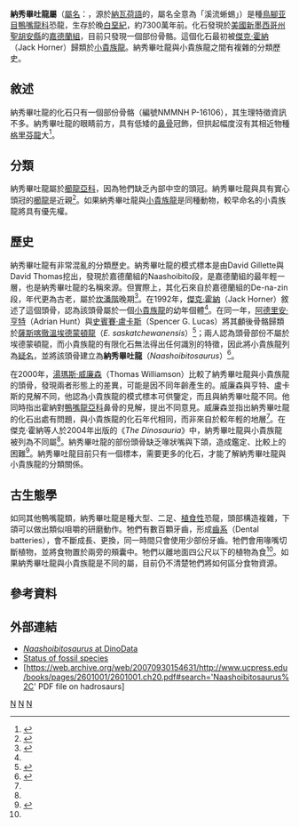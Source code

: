{{Automatic Taxobox
| taxon = Naashoibitosaurus
| fossil_range = [[白堊紀|白堊紀]]晚期,{{fossil_range|73}}
| image = [[File:Naashoibitosaurus.jpg|260px]]
| image_caption = 納秀畢吐龍的顱骨重建模型
| authority = [[阿德里安·亨特|Hunt]] & [[史賓賽·盧卡斯|Lucas]], 1993
| type_species = '''奧氏納秀畢吐龍<br>''Naashoibitosaurus ostromi'''''
| type_species_authority = Hunt & Lucas, 1993 
}}

'''納秀畢吐龍屬'''（[[學名|屬名]]：{{lang|la|''Naashoibitosaurus''}}，源於[[納瓦荷語|納瓦荷語]]的{{spell-nv|naʼashǫ́ʼii bitooh}}，屬名全意為「溪流蜥蜴」）是種[[鳥腳亚目|鳥腳亚目]][[鴨嘴龍科|鴨嘴龍科]]恐龍，生存於晚[[白堊紀|白堊紀]]，約7300萬年前。化石發現於[[美國|美國]][[新墨西哥州|新墨西哥州]][[聖胡安縣_(新墨西哥州)|聖胡安縣]]的[[嘉德蘭組|嘉德蘭組]]，目前只發現一個部份骨骼。這個化石最初被[[傑克·霍納|傑克·霍納]]（Jack Horner）歸類於[[小貴族龍|小貴族龍]]。納秀畢吐龍與小貴族龍之間有複雜的分類歷史。

==敘述==
納秀畢吐龍的化石只有一個部份骨骼（編號NMMNH P-16106），其生理特徵資訊不多。納秀畢吐龍的眼睛前方，具有低矮的[[鼻骨|鼻骨]]冠飾，但拱起幅度沒有其相近物種[[格里芬龍|格里芬龍]]大<ref name=JRH92>{{cite journal |last=Horner |first=John R.  |year=1992 |title=Cranial morphology of ''Prosaurolophus'' (Ornithischia: Hadrosauridae) with descriptions of two new hadrosaurid species and an evaluation of hadrosaurid phylogenetic relationships |journal=Museum of the Rockies Occasional Paper |volume=2 |pages=1–119 }}</ref>。

==分類==
納秀畢吐龍屬於[[櫛龍亞科|櫛龍亞科]]，因為牠們缺乏內部中空的頭冠。納秀畢吐龍與具有實心頭冠的[[櫛龍|櫛龍]]是近親<ref name=HWF04>{{cite book |last=Horner |first=John R. |coauthors=Weishampel, David B.; and Forster, Catherine A |editor=Weishampel, David B.; Dodson, Peter; and Osmólska, Halszka (eds.)|title=The Dinosauria |url=https://archive.org/details/dinosauriandedit00weis |edition=2nd |year= 2004|publisher=University of California Press |location=Berkeley |isbn=0-520-24209-2 |pages=[https://archive.org/details/dinosauriandedit00weis/page/438 438]-463 |chapter=Hadrosauridae }}</ref>。如果納秀畢吐龍與[[小貴族龍|小貴族龍]]是同種動物，較早命名的小貴族龍將具有優先權。

==歷史==
納秀畢吐龍有非常混亂的分類歷史。納秀畢吐龍的模式標本是由David Gillette與David Thomas挖出，發現於嘉德蘭組的Naashoibito段，是嘉德蘭組的最年輕一層，也是納秀畢吐龍的名稱來源。但實際上，其化石來自於嘉德蘭組的De-na-zin段，年代更為古老，屬於[[坎潘階|坎潘階]]晚期<ref name=TEW00>{{cite book |last=Williamson |first=Thomas E. |year=2000 |chapter=Review of Hadrosauridae (Dinosauria, Ornithischia) from the San Juan Basin, New Mexico |editor=Lucas, S.G.; and Heckert, A.B. (eds.) |title=Dinosaurs of New Mexico |series=New Mexico Museum of Natural History and Science Bulletin, '''17''' |publisher=New Mexico Museum of Natural History and Science |location=Albuqueque, New Mexico |pages=191-213}}</ref>。在1992年，[[傑克·霍納|傑克·霍納]]（Jack Horner）敘述了這個頭骨，認為該頭骨屬於一個[[小貴族龍|小貴族龍]]的幼年個體<ref name=JRH92/>。在同一年，[[阿德里安·亨特|阿德里安·亨特]]（Adrian Hunt）與[[史賓賽·盧卡斯|史賓賽·盧卡斯]]（Spencer G. Lucas）將其顱後骨骼歸類於[[埃德蒙頓龍|薩斯喀徹溫埃德蒙頓龍]]（''E. saskatchewanensis''）<ref name=HL92>{{cite book |last=Hunt |first=Adrian P. |coauthors=and Lucas, Spencer G. |year=1992 |chapter=Stratigraphy, paleontology, and age of the Fruitland and Kirtland Formations (Upper Cretaceous) San Juan Basin, New Mexico |editor=Lucas, S.G.; Kues, B.S.; Williamson, T.E.; and Hunt, A.P. (eds.)|title=New Mexico Geological Society Guidebook '''43''' |publisher=New Mexico Geological Society |page=217-239}}</ref>；兩人認為頭骨部份不屬於埃德蒙頓龍，而小貴族龍的有限化石無法得出任何識別的特徵，因此將小貴族龍列為[[疑名|疑名]]，並將該頭骨建立為'''納秀畢吐龍'''（''Naashoibitosaurus''）<ref name=HL93>{{cite book |last=Hunt |first=Adrian P. |coauthors=and Lucas, Spencer G. |year=1993 |chapter=Cretaceous vertebrates of New Mexico |editor=Lucas, S.G.; and Zidek, J. (eds.) |title=Dinosaurs of New Mexico |series=New Mexico Museum of Natural History and Science Bulletin, '''2''' |publisher=New Mexico Museum of Natural History and Science |location=Albuqueque, New Mexico |pages=77-91}}</ref>。

在2000年，[[湯瑪斯·威廉森|湯瑪斯·威廉森]]（Thomas Williamson）比較了納秀畢吐龍與小貴族龍的頭骨，發現兩者形態上的差異，可能是因不同年齡產生的。威廉森與亨特、盧卡斯的見解不同，他認為小貴族龍的模式標本可供鑒定，而且與納秀畢吐龍不同。他同時指出霍納對[[鴨嘴龍亞科|鴨嘴龍亞科]]鼻骨的見解，提出不同意見。威廉森並指出納秀畢吐龍的化石出處有問題，與小貴族龍的化石年代相同，而非來自於較年輕的地層<ref name=TEW00/>。在傑克·霍納等人於2004年出版的《''The Dinosauria''》中，納秀畢吐龍與小貴族龍被列為不同屬<ref name=HWF04/>。納秀畢吐龍的部份頭骨缺乏喙狀嘴與下頜，造成鑑定、比較上的困難<ref name=JIKetal06>{{cite book |last=Kirkland |first=James I. |coauthors=Hernández-Rivera, René; Gates, Terry; Paul, Gregory S.; Nesbitt, Sterling; Serrano-Brañas, Claudia Inés; and Garcia-de la Garza, Juan Pablo |year=2006 |chapter=Large hadrosaurine dinosaurs from the latest Campanian of Coahuila, Mexico |editor=Lucas, S.G.; and Sullivan, Robert M. (eds.) |title=Late Cretaceous Vertebrates from the Western Interior |series=New Mexico Museum of Natural History and Science Bulletin, '''35''' |publisher=New Mexico Museum of Natural History and Science |location=Albuqueque, New Mexico |pages=299-315}}</ref>。納秀畢吐龍目前只有一個標本，需要更多的化石，才能了解納秀畢吐龍與小貴族龍的分類關係。

==古生態學==
如同其他鴨嘴龍類，納秀畢吐龍是種大型、二足、[[植食性|植食性]]恐龍，頭部構造複雜，下頜可以做出類似咀嚼的研磨動作。牠們有數百顆牙齒，形成[[齒系|齒系]]（Dental batteries），會不斷成長、更換，同一時間只會使用少部份牙齒。牠們會用喙嘴切斷植物，並將食物置於兩旁的頰囊中。牠們以離地面四公尺以下的植物為食<ref name=HWF04/>。如果納秀畢吐龍與小貴族龍是不同的屬，目前仍不清楚牠們將如何區分食物資源。

==參考資料==
{{reflist}}

==外部連結==
*[http://www.dinodata.org/index.php?option=com_content&task=view&id=7036&Itemid=67  ''Naashoibitosaurus'' at DinoData]{{en icon}} 
*[http://dml.cmnh.org/2003Dec/msg00314.html Status of fossil species]{{en icon}}
*[https://web.archive.org/web/20070930154631/http://www.ucpress.edu/books/pages/2601001/2601001.ch20.pdf#search='Naashoibitosaurus%2C' PDF file on hadrosaurs]{{en icon}}

{{鳥腳亞目}}
{{Taxonbar|from=Q744334}}

[[Category:北美洲恐龍|N]]
[[Category:上白堊紀恐龍|N]]
[[Category:櫛龍亞科|N]]